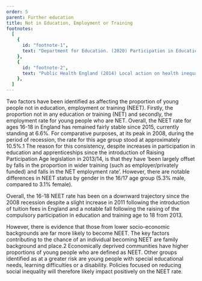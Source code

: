 ```yaml
---
order: 5
parent: Further education
title: Not in Education, Employment or Training
footnotes:
  [
    {
      id: "footnote-1",
      text: "Department for Education. (2020) Participation in Education, Training and Employment by 16-18 year olds in England: End 2019. ",
    },
    {
      id: "footnote-2",
      text: "Public Health England (2014) Local action on health inequalities: Reducing the number of young people not in employment, education or training (NEET).",
    },
  ]
---
```


Two factors have been identified as affecting the proportion of young people not
in education, employment or training (NEET). Firstly, the proportion not in any
education or training (NET) and secondly, the employment rate for young people
who are NET. Overall, the NEET rate for ages 16-18 in England has remained
fairly stable since 2015, currently standing at 6.6%. For comparative purposes,
at its peak in 2008, during the period of recession, the rate for this age group
stood at approximately 10.5%.<FootnoteLink
linkId="footnote-1">1</FootnoteLink> The reason for this consistency, despite
increases
in participation in education and apprenticeships since the introduction of
Raising Participation Age legislation in 2013/14, is that they have ‘been
largely offset by falls in the proportion in wider training (such as
employer/privately funded) and falls in the NET employment rate’. However, there
are notable differences in NEET status by gender in the 16/17 age group (5.3%
male, compared to 3.1% female).

<ResearchImage imageName="neet.jpg" />

Overall, the 16-18 NEET rate has been on a downward trajectory since the 2008
recession despite a slight increase in 2011 following the introduction of
tuition fees in England and a notable fall following the raising of the
compulsory participation in education and training age to 18 from 2013.

However, there is evidence that those from lower socio-economic backgrounds are
far more likely to become NEET. The key factors contributing to the chance of an
individual becoming NEET are family background and place.<FootnoteLink
linkId="footnote-2">2</FootnoteLink> Economically deprived communities have
higher proportions of young people who are defined as NEET. Other groups
identified as at a greater risk are young people with special educational needs,
learning difficulties or a disability. Policies focused on reducing social
inequality will therefore likely impact positively on the NEET rate.